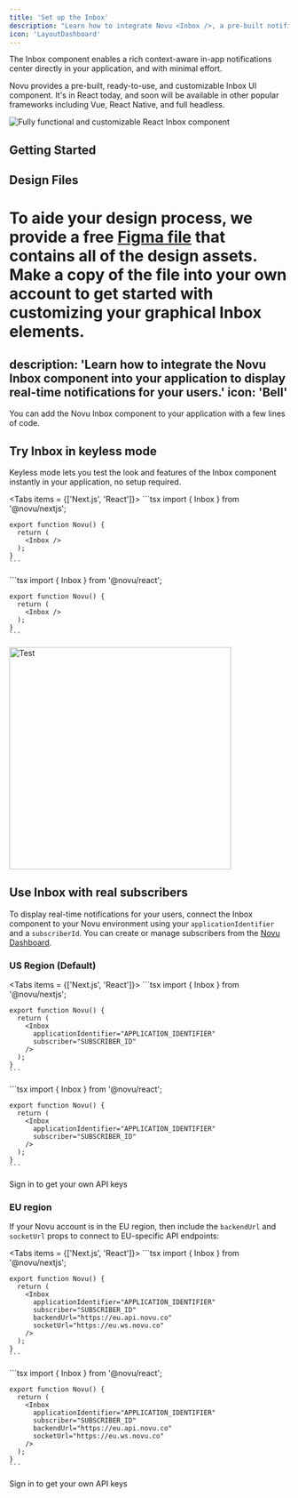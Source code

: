 ```yaml
---
title: 'Set up the Inbox'
description: "Learn how to integrate Novu <Inbox />, a pre-built notification center component for real-time in-app notifications in your application."
icon: 'LayoutDashboard'
---
```



The Inbox component enables a rich context-aware in-app notifications center directly in your application, and with minimal effort.

Novu provides a pre-built, ready-to-use, and customizable Inbox UI component. It's in React today, and soon will be available in other popular frameworks including Vue, React Native, and full headless.

<img src="/images/inbox/overview@2x.png" alt="Fully functional and customizable React Inbox component" />

## Getting Started

<Cards>
  <Card
    title="Next.js"
    href="/platform/quickstart/nextjs"
    description="Get started with our pre-built UI component in Next.js"
  />
  <Card
    title="React"
    href="/platform/quickstart/react"
    description="Get started with our pre-built UI component in React"
  />
  <Card
    title="Remix"
    href="/platform/quickstart/remix"
    description="Get started with our pre-built UI component in Remix"
  />
</Cards>

## Design Files

To aide your design process, we provide a free [Figma file](https://www.figma.com/community/file/1425407348374863860) that contains all of the design assets. Make a copy of the file into your own account to get started with customizing your graphical Inbox elements.
=======
description: 'Learn how to integrate the Novu Inbox component into your application to display real-time notifications for your users.'
icon: 'Bell'
---


You can add the Novu Inbox component to your application with a few lines of code.

## Try Inbox in keyless mode

Keyless mode lets you test the look and features of the Inbox component instantly in your application, no setup required.

<Tabs items = {['Next.js', 'React']}>
  <Tab value="Next.js">
    ```tsx
    import { Inbox } from '@novu/nextjs';

    export function Novu() {
      return (
        <Inbox />
      );
    }
    ```
  </Tab>
  <Tab value="React">
    ```tsx
    import { Inbox } from '@novu/react';

    export function Novu() {
      return (
        <Inbox />
      );
    }
    ```
  </Tab>
</Tabs>

<div style={{ display: 'flex', justifyContent: 'center' }}>
  <img src="/images/inbox/Inbox.png" alt="Test" width="400" height="400" />
</div>

## Use Inbox with real subscribers

To display real-time notifications for your users, connect the Inbox component to your Novu environment using your `applicationIdentifier` and a `subscriberId`. You can create or manage subscribers from the <a href="https://dashboard.novu.co/subscribers" target="_blank" rel="noopener noreferrer" class="nx-text-primary-600 nx-underline">Novu Dashboard</a>.

### US Region (Default)

<Tabs items = {['Next.js', 'React']}>
  <Tab value="Next.js">
    ```tsx
    import { Inbox } from '@novu/nextjs';

    export function Novu() {
      return (
        <Inbox
          applicationIdentifier="APPLICATION_IDENTIFIER"
          subscriber="SUBSCRIBER_ID"
        />
      );
    }
    ```
  </Tab>
  <Tab value="React">
    ```tsx
    import { Inbox } from '@novu/react';

    export function Novu() {
      return (
        <Inbox
          applicationIdentifier="APPLICATION_IDENTIFIER"
          subscriber="SUBSCRIBER_ID"
        />
      );
    }
    ```
  </Tab>
</Tabs>

<div className="text-sm text-gray-500 text-center mt-2">
  <Link href="https://dashboard.novu.co/auth/sign-up">Sign in</Link> to get your own API keys
</div>

### EU region

If your Novu account is in the EU region, then include the `backendUrl` and `socketUrl` props to connect to EU-specific API endpoints:

<Tabs items = {['Next.js', 'React']}>
  <Tab value="Next.js">
    ```tsx
    import { Inbox } from '@novu/nextjs';

    export function Novu() {
      return (
        <Inbox
          applicationIdentifier="APPLICATION_IDENTIFIER"
          subscriber="SUBSCRIBER_ID"
          backendUrl="https://eu.api.novu.co"
          socketUrl="https://eu.ws.novu.co"
        />
      );
    }
    ```
  </Tab>
  <Tab value="React">
    ```tsx
    import { Inbox } from '@novu/react';

    export function Novu() {
      return (
        <Inbox
          applicationIdentifier="APPLICATION_IDENTIFIER"
          subscriber="SUBSCRIBER_ID"
          backendUrl="https://eu.api.novu.co"
          socketUrl="https://eu.ws.novu.co"
        />
      );
    }
    ```
  </Tab>
</Tabs>

<div className="text-sm text-gray-500 text-center mt-2">
  <Link href="https://dashboard.novu.co/auth/sign-up">Sign in</Link> to get your own API keys
</div>